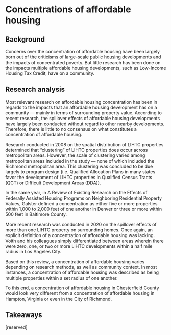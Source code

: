 # Concentrations of affordable housing {#part-1a-4}

## Background

Concerns over the concentration of affordable housing have been largely born out of the criticisms of large-scale public housing developments and the impacts of concentrated poverty. But little research has been done on the impacts multiple affordable housing developments, such as Low-Income Housing Tax Credit, have on a community.

## Research analysis

Most relevant research on affordable housing concentration has been in regards to the impacts that an affordable housing development has on a community — mainly in terms of surrounding property value. According to recent research, the spillover effects of affordable housing developments have largely been conducted without regard to other nearby developments. Therefore, there is little to no consensus on what constitutes a concentration of affordable housing. 

Research conducted in 2008 on the spatial distribution of LIHTC properties determined that “clustering” of LIHTC properties does occur across metropolitan areas. However, the scale of clustering varied among metropolitan areas included in the study — none of which included the Richmond metropolitan area. This clustering was concluded to be due largely to program design (i.e. Qualified Allocation Plans in many states favor the development of LIHTC properties in Qualified Census Tracts (QCT) or Difficult Development Areas (DDA)).

In the same year, in A Review of Existing Research on the Effects of Federally Assisted Housing Programs on Neighboring Residential Property Values, Galster defined a concentration as either five or more properties within 1,000 to 2,000 feet of one another in Denver or three or more within 500 feet in Baltimore County. 

More recent research was conducted in 2020 on the spillover effects of more than one LIHTC property on surrounding homes. Once again, an explicit definition of a concentration of affordable housing was lacking. Voith and his colleagues simply differentiated between areas wherein there were zero, one, or two or more LIHTC developments within a half mile radius in Los Angeles City.

Based on this review, a concentration of affordable housing varies depending on research methods, as well as community context. In most instances, a concentration of affordable housing was described as being multiple properties within a set radius of one another. 

To this end, a concentration of affordable housing in Chesterfield County would look very different from a concentration of affordable housing in Hampton, Virginia or even in the City of Richmond. 

## Takeaways

[reserved]